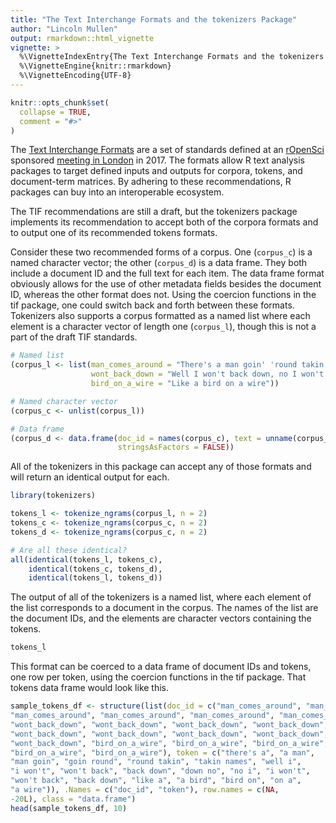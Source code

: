 ```yaml
---
title: "The Text Interchange Formats and the tokenizers Package"
author: "Lincoln Mullen"
output: rmarkdown::html_vignette
vignette: >
  %\VignetteIndexEntry{The Text Interchange Formats and the tokenizers Package}
  %\VignetteEngine{knitr::rmarkdown}
  %\VignetteEncoding{UTF-8}
---
```


```r
knitr::opts_chunk$set(
  collapse = TRUE,
  comment = "#>"
)
```

The [Text Interchange Formats](https://github.com/ropensci/tif) are a set of standards defined at an [rOpenSci](https://ropensci.org/) sponsored [meeting in London](https://textworkshop17.ropensci.org/) in 2017. The formats allow R text analysis packages to target defined inputs and outputs for corpora, tokens, and document-term matrices. By adhering to these recommendations, R packages can buy into an interoperable ecosystem.

The TIF recommendations are still a draft, but the tokenizers package implements its recommendation to accept both of the corpora formats and to output one of its recommended tokens formats. 

Consider these two recommended forms of a corpus. One (`corpus_c`) is a named character vector; the other (`corpus_d`) is a data frame. They both include a document ID and the full text for each item. The data frame format obviously allows for the use of other metadata fields besides the document ID, whereas the other format does not. Using the coercion functions in the tif package, one could switch back and forth between these formats. Tokenizers also supports a corpus formatted as a named list where each element is a character vector of length one (`corpus_l`), though this is not a part of the draft TIF standards.

```r
# Named list
(corpus_l <- list(man_comes_around = "There's a man goin' 'round takin' names",
                  wont_back_down = "Well I won't back down, no I won't back down",
                  bird_on_a_wire = "Like a bird on a wire"))

# Named character vector
(corpus_c <- unlist(corpus_l))

# Data frame
(corpus_d <- data.frame(doc_id = names(corpus_c), text = unname(corpus_c),
                        stringsAsFactors = FALSE))
```

All of the tokenizers in this package can accept any of those formats and will return an identical output for each.

```r
library(tokenizers)

tokens_l <- tokenize_ngrams(corpus_l, n = 2)
tokens_c <- tokenize_ngrams(corpus_c, n = 2)
tokens_d <- tokenize_ngrams(corpus_c, n = 2)

# Are all these identical?
all(identical(tokens_l, tokens_c),
    identical(tokens_c, tokens_d),
    identical(tokens_l, tokens_d))
```

The output of all of the tokenizers is a named list, where each element of the list corresponds to a document in the corpus. The names of the list are the document IDs, and the elements are character vectors containing the tokens.

```r
tokens_l
```

This format can be coerced to a data frame of document IDs and tokens, one row per token, using the coercion functions in the tif package. That tokens data frame would look like this.

```r
sample_tokens_df <- structure(list(doc_id = c("man_comes_around", "man_comes_around", 
"man_comes_around", "man_comes_around", "man_comes_around", "man_comes_around", 
"wont_back_down", "wont_back_down", "wont_back_down", "wont_back_down", 
"wont_back_down", "wont_back_down", "wont_back_down", "wont_back_down", 
"wont_back_down", "bird_on_a_wire", "bird_on_a_wire", "bird_on_a_wire", 
"bird_on_a_wire", "bird_on_a_wire"), token = c("there's a", "a man", 
"man goin", "goin round", "round takin", "takin names", "well i", 
"i won't", "won't back", "back down", "down no", "no i", "i won't", 
"won't back", "back down", "like a", "a bird", "bird on", "on a", 
"a wire")), .Names = c("doc_id", "token"), row.names = c(NA, 
-20L), class = "data.frame")
head(sample_tokens_df, 10)
```

